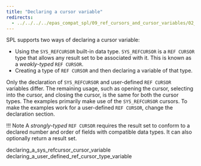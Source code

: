 ```yaml
---
title: "Declaring a cursor variable"
redirects:
  - ../../../../epas_compat_spl/09_ref_cursors_and_cursor_variables/02_declaring_a_cursor_variable #generated for docs/epas/reorg-role-use-case-mode
---
```


<div id="declaring_a_cursor_variable" class="registered_link"></div>

SPL supports two ways of declaring a cursor variable:
-  Using the `SYS_REFCURSOR` built-in data type. `SYS_REFCURSOR` is a `REF CURSOR` type that allows any result set to be associated with it. This is known as a *weakly-typed* `REF CURSOR`.
-  Creating a type of `REF CURSOR` and then declaring a variable of that type. 

Only the declaration of `SYS_REFCURSOR` and user-defined `REF CURSOR` variables differ. The remaining usage, such as opening the cursor, selecting into the cursor, and closing the cursor, is the same for both the cursor types. The examples primarily make use of the `SYS_REFCURSOR` cursors. To make the examples work for a user-defined `REF CURSOR`, change the declaration section.

!!! Note
    A *strongly-typed* `REF CURSOR` requires the result set to conform to a declared number and order of fields with compatible data types. It can also optionally return a result set.

<div class="toctree" maxdepth="3">

declaring_a_sys_refcursor_cursor_variable declaring_a_user_defined_ref_cursor_type_variable

</div>
